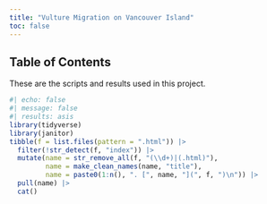 ```yaml
---
title: "Vulture Migration on Vancouver Island"
toc: false
---
```


## Table of Contents

These are the scripts and results used in this project.

```r
#| echo: false
#| message: false
#| results: asis
library(tidyverse)
library(janitor)
tibble(f = list.files(pattern = ".html")) |>
  filter(!str_detect(f, "index")) |>
  mutate(name = str_remove_all(f, "(\\d+)|(.html)"),
         name = make_clean_names(name, "title"),
         name = paste0(1:n(), ". [", name, "](", f, ")\n")) |>
  pull(name) |>
  cat()
```

